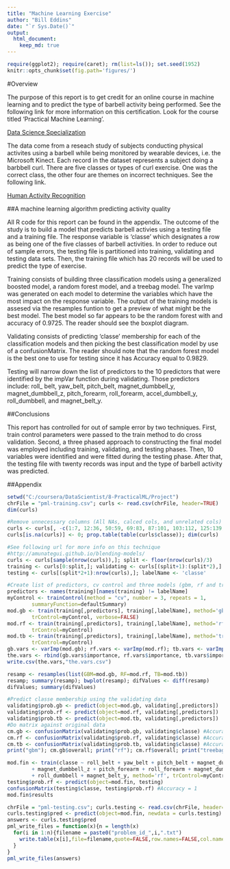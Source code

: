 ```yaml
---
title: "Machine Learning Exercise"
author: "Bill Eddins"
date: "`r Sys.Date()`"
output:
  html_document:
    keep_md: true
---
```

```r
require(ggplot2); require(caret); rm(list=ls()); set.seed(1952)
knitr::opts_chunk$set(fig.path='figures/')
```
#Overview

The purpose of this report is to get credit for an online course in machine learning and to predict the type of barbell activity being performed. See the following link for more information on this certification. Look for the course titled 'Practical Machine Learning'.

[Data Science Specialization](https://www.coursera.org/specialization/jhudatascience/1?utm_source=catalog)

The data come from a reseach study of subjects conducting physical activites using a barbell while being monitored by wearable devices, i.e. the Microsoft Kinect. Each record in the dataset represents a subject doing a barbbell curl. There are five classes or types of curl exercise. One was the correct class, the other four are themes on incorrect techniques. See the following link.  

[Human Activity Recognition](http://groupware.les.inf.puc-rio.br/har)

##A machine learning algorithm predicting activity quality

All R code for this report can be found in the appendix. The outcome of the study is to build a model that predicts barbell activies using a testing file and a training file. The response variable is 'classe' which designates a row as being one of the five classes of barbell activities. In order to reduce out of sample errors, the testing file is partitioned into training, validating and testing data sets. Then, the training file which has 20 records will be used to predict the type of exercise.  

Training consists of building three classification models using a generalized boosted model, a random forest model, and a treebag model. The varImp was generated on each model to determine the variables which have the most impact on the response variable. The output of the training models is assesed via the resamples funtion to get a preview of what might be the best model. The best model so far appears to be the random forest with and accuracy of 0.9725. The reader should see the boxplot diagram. 

Validating consists of predicting 'classe' membership for each of the classification models and then picking the best classification model by use of a confusionMatrix. The reader should note that the random forest model is the best one to use for testing since it has Accuracy equal to 0.9829.  

Testing will narrow down the list of predictors to the 10 predictors that were identified by the impVar function during validating. Those predictors include: roll_ belt, yaw_belt, pitch_belt, magnet_dumbbell_y, magnet_dumbbell_z, pitch_forearm, roll_forearm, accel_dumbbell_y, roll_dumbbell, and magnet_belt_y. 

##Conclusions

This report has controlled for out of sample error by two techniques. First, train control parameters were passed to the train method to do cross validation. Second, a three phased approach to constructing the final model was employed including training, validating, and testing phases. Then, 10 variables were identified and were fitted during the testing phase. After that, the testing file with twenty records was input and the type of barbell activity was predicted.

##Appendix  
```r
setwd("C:/coursera/DataScientist/8-PracticalML/Project")
chrFile = "pml-training.csv"; curls <- read.csv(chrFile, header=TRUE)
dim(curls)
```
```r
#Remove unnecessary columns (All NAs, calced cols, and unrelated cols)
curls <- curls[, -c(1:7, 12:36, 50:59, 69:83, 87:101, 103:112, 125:139, 141:150)]
curls[is.na(curls)] <- 0; prop.table(table(curls$classe)); dim(curls)
```
```r
#See following url for more info on this technique
#http://amunategui.github.io/blending-models/
curls <- curls[sample(nrow(curls)),]; split <- floor(nrow(curls)/3)
training <- curls[0:split,]; validating <- curls[(split+1):(split*2),]
testing <- curls[(split*2+1):nrow(curls),]; labelName <- 'classe'
```
```r
#Create list of predictors, cv control and three models (gbm, rf and treebag)
predictors <- names(training)[names(training) != labelName]
myControl <- trainControl(method = "cv", number = 3, repeats = 1,
        summaryFunction=defaultSummary)
mod.gb <- train(training[,predictors], training[,labelName], method='gbm', 
        trControl=myControl, verbose=FALSE)
mod.rf <- train(training[,predictors], training[,labelName], method='rf',
        trControl=myControl)
mod.tb <- train(training[,predictors], training[,labelName], method='treebag',
        trControl=myControl)
gb.vars <- varImp(mod.gb); rf.vars <- varImp(mod.rf); tb.vars <- varImp(mod.tb)
the.vars <- rbind(gb.vars$importance, rf.vars$importance, tb.vars$importance)
write.csv(the.vars,"the.vars.csv")
```    
```r
resamp <- resamples(list(GBM=mod.gb, RF=mod.rf, TB=mod.tb))
resamp; summary(resamp); bwplot(resamp); difValues <- diff(resamp)
difValues; summary(difValues)
```

```r
#Predict classe membership using the validating data
validating$prob.gb <- predict(object=mod.gb, validating[,predictors])
validating$prob.rf <- predict(object=mod.rf, validating[,predictors])
validating$prob.tb <- predict(object=mod.tb, validating[,predictors])
#Do matrix against original data
cm.gb <- confusionMatrix(validating$prob.gb, validating$classe) #Accuracy : 0.9561
cm.rf <- confusionMatrix(validating$prob.rf, validating$classe) #Accuracy : 0.9829 Winner
cm.tb <- confusionMatrix(validating$prob.tb, validating$classe) #Accuracy : 0.9657
print("gbm"); cm.gb$overall; print("rf"); cm.rf$overall; print("treebag"); cm.tb$overall
```
```r
mod.fin <- train(classe ~ roll_belt + yaw_belt + pitch_belt + magnet_dumbbell_y
        + magnet_dumbbell_z + pitch_forearm + roll_forearm + magnet_dumbbell_y 
        + roll_dumbbell + magnet_belt_y, method='rf', trControl=myControl, data = testing)
testing$prob.rf <- predict(object=mod.fin, testing)
confusionMatrix(testing$classe, testing$prob.rf) #Accuracy = 1
mod.fin$results
```
```r
chrFile = "pml-testing.csv"; curls.testing <- read.csv(chrFile, header=TRUE)
curls.testing$pred <- predict(object=mod.fin, newdata = curls.testing)
answers <- curls.testing$pred
pml_write_files = function(x){n = length(x)
  for(i in 1:n){filename = paste0("problem_id_",i,".txt")
    write.table(x[i],file=filename,quote=FALSE,row.names=FALSE,col.names=FALSE)
  }
}
pml_write_files(answers)
```
